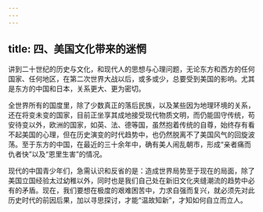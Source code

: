 ```yaml
---
---
---
```

title: 四、美国文化带来的迷惘
---




讲到二十世纪的历史与文化，和现代人的思想与心理问题，无论东方和西方的任何国家、任何地区，在第二次世界大战以后，或多或少，总要受到美国的影响。尤其是东方的中国和日本，关系更大、更为密切。

全世界所有的国度里，除了少数真正的落后民族，以及某些因为地理环境的关系，还在将变未变的国家，目前正坐享其成地接受现代物质文明，而仍能固守传统，苟安待变以外，欧洲的国家，如英、法、德等国，虽然抱着传统的自尊，始终存有看不起美国的心理，但在历史演变的时代趋势中，也仍然脱离不了美国风气的回旋波荡。至于东方的中国，在最近的三十余年中，确有美人闹乱朝市，形成“亲者痛而仇者快”以及“恩里生害”的情况。

现代的中国青少年们，急需认识和反省的是：造成世界局势至于现在的局面，除了美国立国经验太过幼稚以外，同时也是我们自己处在新旧文化夹缝潮流的趋势中必有的矛盾。现在，我们要想在极度的艰难困苦中，力求自强而复兴，就必须先对此历史时代的前因后果，加以寻思探讨，才能“温故知新”，才知如何自立而立人。